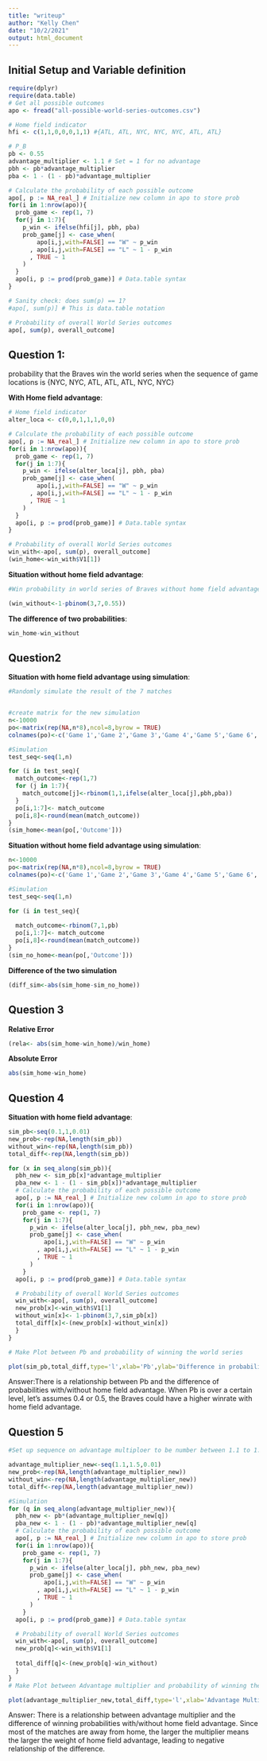 ```yaml
---
title: "writeup"
author: "Kelly Chen"
date: "10/2/2021"
output: html_document
---
```


## Initial Setup and Variable definition

```r
require(dplyr)
require(data.table)
# Get all possible outcomes
apo <- fread("all-possible-world-series-outcomes.csv")

# Home field indicator
hfi <- c(1,1,0,0,0,1,1) #{ATL, ATL, NYC, NYC, NYC, ATL, ATL}

# P_B
pb <- 0.55
advantage_multiplier <- 1.1 # Set = 1 for no advantage
pbh <- pb*advantage_multiplier
pba <- 1 - (1 - pb)*advantage_multiplier

# Calculate the probability of each possible outcome
apo[, p := NA_real_] # Initialize new column in apo to store prob
for(i in 1:nrow(apo)){
  prob_game <- rep(1, 7)
  for(j in 1:7){
    p_win <- ifelse(hfi[j], pbh, pba)
    prob_game[j] <- case_when(
        apo[i,j,with=FALSE] == "W" ~ p_win
      , apo[i,j,with=FALSE] == "L" ~ 1 - p_win
      , TRUE ~ 1
    )
  }
  apo[i, p := prod(prob_game)] # Data.table syntax
}

# Sanity check: does sum(p) == 1?
#apo[, sum(p)] # This is data.table notation

# Probability of overall World Series outcomes
apo[, sum(p), overall_outcome]

```


## Question 1:

probability that the Braves win the world series when the sequence of game locations is {NYC, NYC, ATL, ATL, ATL, NYC, NYC}

**With Home field advantage**:

```r
# Home field indicator
alter_loca <- c(0,0,1,1,1,0,0)

# Calculate the probability of each possible outcome
apo[, p := NA_real_] # Initialize new column in apo to store prob
for(i in 1:nrow(apo)){
  prob_game <- rep(1, 7)
  for(j in 1:7){
    p_win <- ifelse(alter_loca[j], pbh, pba)
    prob_game[j] <- case_when(
        apo[i,j,with=FALSE] == "W" ~ p_win
      , apo[i,j,with=FALSE] == "L" ~ 1 - p_win
      , TRUE ~ 1
    )
  }
  apo[i, p := prod(prob_game)] # Data.table syntax
}

# Probability of overall World Series outcomes
win_with<-apo[, sum(p), overall_outcome]
(win_home<-win_with$V1[1])
```

**Situation without home field advantage**:

```r
#Win probability in world series of Braves without home field advantage, which means every single game the win probability is the same

(win_without<-1-pbinom(3,7,0.55))
```
**The difference of two probabilities**:
```r
win_home-win_without
```


## Question2

**Situation with home field advantage using simulation**:

```r
#Randomly simulate the result of the 7 matches


#create matrix for the new simulation
n<-10000
po<-matrix(rep(NA,n*8),ncol=8,byrow = TRUE)
colnames(po)<-c('Game 1','Game 2','Game 3','Game 4','Game 5','Game 6','Game 7','Outcome')

#Simulation
test_seq<-seq(1,n)

for (i in test_seq){
  match_outcome<-rep(1,7)
  for (j in 1:7){
    match_outcome[j]<-rbinom(1,1,ifelse(alter_loca[j],pbh,pba))
  }
  po[i,1:7]<- match_outcome
  po[i,8]<-round(mean(match_outcome))
}
(sim_home<-mean(po[,'Outcome']))

```
**Situation without home field advantage using simulation**:

```r
n<-10000
po<-matrix(rep(NA,n*8),ncol=8,byrow = TRUE)
colnames(po)<-c('Game 1','Game 2','Game 3','Game 4','Game 5','Game 6','Game 7','Outcome')

#Simulation
test_seq<-seq(1,n)

for (i in test_seq){
  
  match_outcome<-rbinom(7,1,pb)
  po[i,1:7]<- match_outcome
  po[i,8]<-round(mean(match_outcome))
}
(sim_no_home<-mean(po[,'Outcome']))
```
**Difference of the two simulation**
```r
(diff_sim<-abs(sim_home-sim_no_home))
```

## Question 3

**Relative Error**
```r
(rela<- abs(sim_home-win_home)/win_home)
```
**Absolute Error**
```r
abs(sim_home-win_home)
```
## Question 4

**Situation with home field advantage**:
```r
sim_pb<-seq(0.1,1,0.01)
new_prob<-rep(NA,length(sim_pb))
without_win<-rep(NA,length(sim_pb))
total_diff<-rep(NA,length(sim_pb))

for (x in seq_along(sim_pb)){
  pbh_new <- sim_pb[x]*advantage_multiplier
  pba_new <- 1 - (1 - sim_pb[x])*advantage_multiplier
  # Calculate the probability of each possible outcome
  apo[, p := NA_real_] # Initialize new column in apo to store prob
  for(i in 1:nrow(apo)){
    prob_game <- rep(1, 7)
    for(j in 1:7){
      p_win <- ifelse(alter_loca[j], pbh_new, pba_new)
      prob_game[j] <- case_when(
          apo[i,j,with=FALSE] == "W" ~ p_win
        , apo[i,j,with=FALSE] == "L" ~ 1 - p_win
        , TRUE ~ 1
      )
    }
  apo[i, p := prod(prob_game)] # Data.table syntax

  # Probability of overall World Series outcomes
  win_with<-apo[, sum(p), overall_outcome]
  new_prob[x]<-win_with$V1[1]
  without_win[x]<- 1-pbinom(3,7,sim_pb[x])
  total_diff[x]<-(new_prob[x]-without_win[x])
  }
}

# Make Plot between Pb and probability of winning the world series

plot(sim_pb,total_diff,type='l',xlab='Pb',ylab='Difference in probability',main='Pb and difference probability in home field advantage')

```

Answer:There is a relationship between Pb and the difference of probabilities with/without home field advantage. When Pb is over a certain level, let's assumes 0.4 or 0.5, the Braves could have a higher winrate with home field advantage.

## Question 5

```r
#Set up sequence on advantage multiploer to be number between 1.1 to 1.5, every break is 0.01.

advantage_multiplier_new<-seq(1.1,1.5,0.01)
new_prob<-rep(NA,length(advantage_multiplier_new))
without_win<-rep(NA,length(advantage_multiplier_new))
total_diff<-rep(NA,length(advantage_multiplier_new))

#Simulation
for (q in seq_along(advantage_multiplier_new)){
  pbh_new <- pb*(advantage_multiplier_new[q])
  pba_new <- 1 - (1 - pb)*advantage_multiplier_new[q]
  # Calculate the probability of each possible outcome
  apo[, p := NA_real_] # Initialize new column in apo to store prob
  for(i in 1:nrow(apo)){
    prob_game <- rep(1, 7)
    for(j in 1:7){
      p_win <- ifelse(alter_loca[j], pbh_new, pba_new)
      prob_game[j] <- case_when(
          apo[i,j,with=FALSE] == "W" ~ p_win
        , apo[i,j,with=FALSE] == "L" ~ 1 - p_win
        , TRUE ~ 1
      )
    }
  apo[i, p := prod(prob_game)] # Data.table syntax

  # Probability of overall World Series outcomes
  win_with<-apo[, sum(p), overall_outcome]
  new_prob[q]<-win_with$V1[1]
 
  total_diff[q]<-(new_prob[q]-win_without)
  }
}
# Make Plot between Advantage multiplier and probability of winning the world series

plot(advantage_multiplier_new,total_diff,type='l',xlab='Advantage Multiplier',ylab='Difference in probability',main='Multiplier and difference probability in home field advantage')

```

Answer: There is a relationship between advantage multiplier and the difference of winning probabilities with/without home field advantage. Since most of the matches are away from home, the larger the multiplier means the larger the weight of home field advantage, leading to negative relationship of the difference. 


